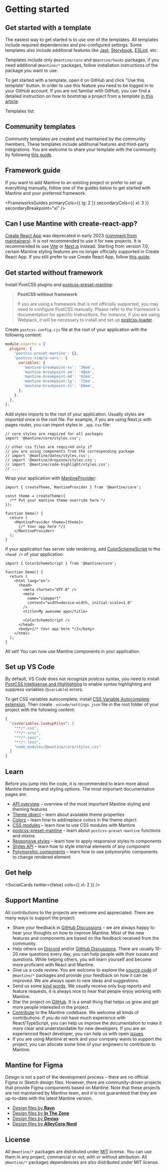 

# Getting started

## Get started with a template

The easiest way to get started is to use one of the templates.
All templates include required dependencies and pre-configured settings.
Some templates also include additional features like [Jest](https://jestjs.io/),
[Storybook](https://storybook.js.org/), [ESLint](https://eslint.org/), etc.

Templates include only `@mantine/core` and `@mantine/hooks` packages,
if you need additional `@mantine/*` packages, follow installation instructions
of the package you want to use.

To get started with a template, open it on GitHub and click "Use this template"
button. In order to use this feature you need to be logged in to your GitHub account.
If you are not familiar with GitHub, you can find a detailed instruction on how to
bootstrap a project from a template [in this article](https://help.mantine.dev/q/templates-usage).

Templates list:

<TemplatesList />

## Community templates

Community templates are created and maintained by the community members. These templates
include additional features and third-party integrations. You are welcome
to share your template with the community by following [this guide](/submit-template/).

<TemplatesList community />

## Framework guide

If you want to add Mantine to an existing project or prefer to set up everything manually,
follow one of the guides below to get started with Mantine and your preferred framework.

<FrameworksGuides
  primaryCols={{ lg: 2 }}
  secondaryCols={{ xl: 3 }}
  secondaryBreakpoint="xl"
/>

## Can I use Mantine with create-react-app?

[Create React App](https://create-react-app.dev/) was deprecated in early 2023 ([comment from maintainers](https://github.com/reactjs/react.dev/pull/5487#issuecomment-1409720741)).
It is not recommended to use it for new projects. It is recommended to use [Vite](https://vitejs.dev/) or [Next.js](https://nextjs.org/) instead.
Starting from version 7.0, certain Mantine styling features are no longer officially supported in Create React App.
If you still prefer to use Create React App, follow [this guide](https://help.mantine.dev/q/can-i-use-mantine-with-cra).

## Get started without framework

<PackagesInstallation />

Install PostCSS plugins and [postcss-preset-mantine](/styles/postcss-preset):

<InstallScript
  packages="postcss postcss-preset-mantine postcss-simple-vars"
  dev
/>

> **PostCSS without framework**
>
> If you are using a framework that is not officially supported,
> you may need to configure PostCSS manually. Please refer to the framework's documentation for specific instructions.
> For instance, if you are using Webpack, it will be necessary to install and set up [postcss-loader](https://webpack.js.org/loaders/postcss-loader/).

Create `postcss.config.cjs` file at the root of your application with the following content:

```js
module.exports = {
  plugins: {
    'postcss-preset-mantine': {},
    'postcss-simple-vars': {
      variables: {
        'mantine-breakpoint-xs': '36em',
        'mantine-breakpoint-sm': '48em',
        'mantine-breakpoint-md': '62em',
        'mantine-breakpoint-lg': '75em',
        'mantine-breakpoint-xl': '88em',
      },
    },
  },
};
```

Add styles imports to the root of your application. Usually styles are imported
once in the root file. For example, if you are using Next.js with pages router,
you can import styles in `_app.tsx` file:

```tsx
// core styles are required for all packages
import '@mantine/core/styles.css';

// other css files are required only if
// you are using components from the corresponding package
// import '@mantine/dates/styles.css';
// import '@mantine/dropzone/styles.css';
// import '@mantine/code-highlight/styles.css';
// ...
```

Wrap your application with [MantineProvider](/theming/mantine-provider/):

```tsx
import { createTheme, MantineProvider } from '@mantine/core';

const theme = createTheme({
  /** Put your mantine theme override here */
});

function Demo() {
  return (
    <MantineProvider theme={theme}>
      {/* Your app here */}
    </MantineProvider>
  );
}
```

If your application has server side rendering, add [ColorSchemeScript](/theming/color-schemes)
to the `<head />` of your application:

```tsx
import { ColorSchemeScript } from '@mantine/core';

function Demo() {
  return (
    <html lang="en">
      <head>
        <meta charSet="UTF-8" />
        <meta
          name="viewport"
          content="width=device-width, initial-scale=1.0"
        />
        <title>My awesome app</title>

        <ColorSchemeScript />
      </head>
      <body>{/* Your app here */}</body>
    </html>
  );
}
```

All set! You can now use Mantine components in your application.

## Set up VS Code

By default, VS Code does not recognize postcss syntax, you need to install
[PostCSS Intellisense and Highlighting](https://marketplace.visualstudio.com/items?itemName=vunguyentuan.vscode-postcss)
to enable syntax highlighting and suppress variables (`$variable`) errors.

To get CSS variables autocomplete, install [CSS Variable Autocomplete extension](https://marketplace.visualstudio.com/items?itemName=vunguyentuan.vscode-css-variables).
Then create `.vscode/settings.json` file in the root folder of your project with the following content:

```json
{
  "cssVariables.lookupFiles": [
    "**/*.css",
    "**/*.scss",
    "**/*.sass",
    "**/*.less",
    "node_modules/@mantine/core/styles.css"
  ]
}
```

## Learn

Before you jump into the code, it is recommended to learn more about Mantine theming and styling options.
The most important documentation pages are:

- [API overview](/overview) – overview of the most important Mantine styling and theming features
- [Theme object](/theming/theme-object) – learn about available theme properties
- [Colors](/theming/colors) – learn how to add/replace colors in the theme object
- [CSS modules](/styles/css-modules) – learn how to use CSS modules with Mantine
- [postcss-preset-mantine](/styles/postcss-preset) – learn about `postcss-preset-mantine` functions and mixins
- [Responsive styles](/styles/responsive) – learn how to apply responsive styles to components
- [Styles API](/styles/styles-api) – learn how to style internal elements of any component
- [Polymorphic components](/guides/polymorphic) – learn how to use polymorphic components to change rendered element

## Get help

<SocialCards twitter={false} cols={{ xl: 2 }} />

## Support Mantine

All contributions to the projects are welcome and appreciated.
There are many ways to support the project:

- Share your feedback in [GitHub Discussions](https://github.com/mantinedev/mantine/discussions/categories/feedback) –
  we are always happy to hear your thoughts on how to improve Mantine. Most of the new features and components
  are based on the feedback received from the community.
- Help others on [Discord](https://discord.gg/wbH82zuWMN) and/or [GitHub Discussions](https://github.com/mantinedev/mantine/discussions). There are usually 10-20 new questions every day,
  you can help people with their issues and questions. While helping others, you will learn yourself and become
  more proficient with React and Mantine.
- Give us a code review. You are welcome to explore the [source code](https://github.com/mantinedev/mantine) of `@mantine/*` packages
  and provide your feedback on how it can be improved. We are always open to new ideas and suggestions.
- Send us some [kind words](https://github.com/mantinedev/mantine/discussions/categories/kind-words). We usually receive only
  bug reports and feature requests, it is always nice to hear that people enjoy working with Mantine.
- Star the project on [GitHub](https://github.com/mantinedev/mantine). It is a small thing that helps us grow and get more
  people interested in the project.
- [Contribute](/contribute) to the Mantine codebase. We welcome all kinds of contributions: if you do not have much
  experience with React/TypeScript, you can help us improve the documentation to make it more clear and understandable
  for new developers. If you are an experienced React developer, you can help us with open [issues](https://github.com/mantinedev/mantine/issues?q=is%3Aopen+is%3Aissue+label%3A%22help+wanted%22).
- If you are using Mantine at work and your company wants to support the project, you can allocate some time
  of your engineers to contribute to Mantine.

## Mantine for Figma

Design is not a part of the development process – there are no official
Figma or Sketch design files. However, there are community-driven projects that provide Figma components
based on Mantine. Note that these projects are not maintained by Mantine team, and it is not guaranteed
that they are up-to-date with the latest Mantine version.

- [Design files by **Ravn**](https://www.figma.com/community/file/1293978471602433537)
- [Design files by **In The Zone**](https://www.figma.com/community/file/1067173247578645134)
- [Design files by **Devias**](https://www.figma.com/community/file/1212329956432440320/Mantine-UI-Design-System---v5.10)
- [Design files by **AlleyCorp Nord**](https://www.figma.com/community/file/1294398524808646906/mantine-lean-ui-library-alley-corp-nord)

## License

All `@mantine/*` packages are distributed under [MIT](https://github.com/mantinedev/mantine/blob/master/LICENSE) license.
You can use them in any project, commercial or not, with or without attribution. All `@mantine/*` packages
dependencies are also distributed under MIT license.
